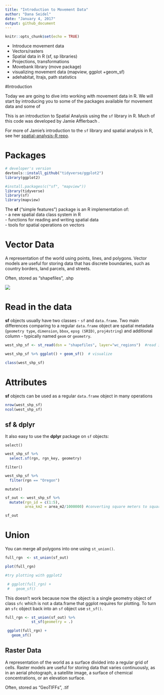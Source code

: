 ```yaml
---
title: "Introduction to Movement Data"
author: "Dana Seidel"
date: "January 4, 2017"
output: github_document
---
```


```r
knitr::opts_chunk$set(echo = TRUE)
```

- Introduce movement data
- Vectors/rasters
- Spatial data in R (sf, sp libraries)
- Projections, transformations
- Movebank library (move package)
- visualizing movement data (mapview, ggplot +geom_sf)
- adehabitat, ltrajs, path statistics

#Introduction

Today we are going to dive into working with movement data in R. We will start by
introducing you to some of the packages available for movement data and some of 


This is an introduction to Spatial Analysis using the `sf` library in R.
Much of this code was developed by Jamie Afflerbach . 

For more of Jamie's introduction to the `sf` library and 
spatial analysis in R, see her 
[spatial-analysis-R repo](https://github.com/jafflerbach/spatial-analysis-R). 

# Packages

```r
# developer's version
devtools::install_github("tidyverse/ggplot2") 
library(ggplot2)

#install.packages(c("sf", "mapview"))
library(tidyverse)
library(sf)
library(mapview)
```



The **sf** ("simple features") package is an R implementation of:  
 - a new spatial data class system in R  
 - functions for reading and writing spatial data  
 - tools for spatial operations on vectors  

# Vector Data
A representation of the world using points, lines, and
polygons. Vector models are useful for storing data that has discrete boundaries,
such as country borders, land parcels, and streets.

Often, stored as "shapefiles", .shp

![]("./../../images/albatross.png")






# Read in the data
**sf** objects usually have two classes - `sf` and `data.frame`.
Two main differences comparing to a regular `data.frame` object are 
spatial metadata (`geometry type`, `dimension`, `bbox`, `epsg (SRID)`, 
`proj4string`) and additional column - typically named `geom` or `geometry`.


```r
west_shp_sf <- st_read(dsn = "shapefiles", layer="wc_regions")  #read in

west_shp_sf %>% ggplot() + geom_sf()  # visualize

class(west_shp_sf)
```

# Attributes
**sf** objects can be used as a regular `data.frame` object in many operations

```r
nrow(west_shp_sf)
ncol(west_shp_sf)
```


## sf & dplyr

It also easy to use the **dplyr** package on `sf` objects:

`select()`

```r

west_shp_sf %>%
  select.sf(rgn, rgn_key, geometry)

```

`filter()`

```r

west_shp_sf %>%
  filter(rgn == "Oregon")

```

`mutate()`

```r

sf_out <- west_shp_sf %>%
  mutate(rgn_id = c(1:5),
         area_km2 = area_m2/1000000) #converting square meters to square kilometers

sf_out
```

# Union

You can merge all polygons into one using `st_union()`.
```r

full_rgn  <- st_union(sf_out)

plot(full_rgn)

#try plotting with ggplot2

 # ggplot(full_rgn) +
 #   geom_sf()
```

This doesn't work because now the object is a single geometry object of class `sfc` which is not a data.frame that ggplot requires for plotting. To turn an `sfc` object back into an `sf` object use `st_sf()`.

```r

full_rgn <- st_union(sf_out) %>%
            st_sf(geometry = .)

 ggplot(full_rgn) +
   geom_sf()
```



## Raster Data
A representation of the world as a surface divided 
into a regular grid of cells. Raster models are useful for storing data that 
varies continuously, as in an aerial photograph, a satellite image, 
a surface of chemical concentrations, or an elevation surface.

Often, stored as "GeoTIFFs", .tif